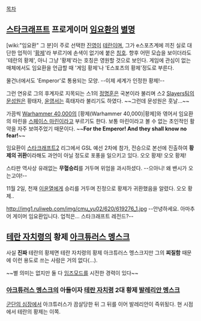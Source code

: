 [[목차]]

== [[스타크래프트]] 프로게이머 [[임요환]]의 [[별명]] ==
[wiki:"임요환" 그 분]이 주로 선택한 [[진영]]이 [[테란]]이며, 그가 e스포츠계에 끼친 실로 대단한 업적이 '[[황제]]'라 부르기에 손색이 없기에 붙은 [[칭호]]. 향후 어떤 모습을 보이더라도 '테란의 황제', 아니 그냥 '황제'라는 호칭은 영원할 것으로 보인다. 게임에 관심이 없는 매체에서도 임요환을 언급할 때 '게임 황제'나 'E스포츠의 황제'정도로 부른다.

물건너에서도 'Emperor'로 통용되는 모양. --이제 세계가 인정한 황제!--

그런 연유로 그의 후계자로 지목되는 스1의 [[정명훈]]은 국본이라 불리며 스2 [[Slayers]]팀의 [[문성원]]은 황태자, [[윤영서]]는 흑태자라 불리기도 하였다. ~~그런데 문성원은 훗날...~~ 

가끔씩 [[Warhammer 40,000]]의 [황제(Warhammer 40,000)|황제]와 엮어서 임요환의 마린을 [[스페이스 마린]]이라고 부르기도 한다. 보통 마린이라고 볼 수 없는 초인적인 활약을 자주 보여주었기 때문이다. ~~'''For the Emperor! And they shall know no fear!'''~~

임요환이 [[스타크래프트2]] 리그에서 GSL 예선 2차에 참가, 전승으로 본선에 진출하여 '''황제의 귀환'''이라해도 과언이 아닐 정도로 포풍을 일으키고 있다. 오오 황제! 오오 황제!

스타판 역사상 유래없는 '''무혈승리'''를 거두며 위엄을 과시하셨다. --으아니! 왜 밴시가 오는고야!--

11월 2일, 천재 [[이윤열]]에게 승리를 거두며 진정으로 황제가 귀환했음을 알렸다. 오오 황제..

http://img1.ruliweb.com/img/cmu_yu02/620/619276_1.jpg
--안녕하세요. 아마추어 게이머 임요환입니다. 업적은… 스타크래프트 레전드?--
== [[테란 자치령]]의 황제 [[아크튜러스 멩스크]] ==
사실 '''진짜''' 테란의 황제면 테란 자치령의 황제 아크튜러스 멩스크지만 그의 '''찌질함''' 때문에 이런 용도로 쓰는 사람은 거의 없다(…).

~~별 의미는 없지만 둘 다 [[임즈모드]]를 시전한 경력이 있다~~
=== [[아크튜러스 멩스크]]의 아들이자 [[테란 자치령]] 2대 황제 [[발레리안 멩스크]] ===

[[군단의 심장]]에서 아크튜러스가 끔살당한 뒤 그 뒤를 이어 발레리안이 즉위됬다. 현 시점에서 테란의 황제는 이쪽.
